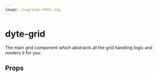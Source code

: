 ```yaml
---
image: /svg/icon-html.svg
---
```


# dyte-grid

The main grid component which abstracts all the grid handling logic and renders it for you.

## Props

<PropsTable of="dyte-grid" />

